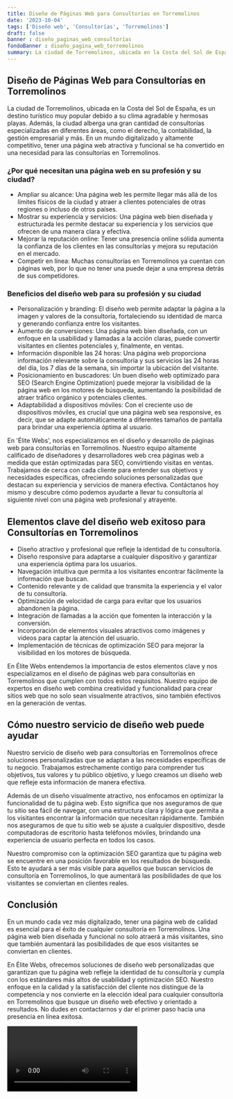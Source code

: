 ```yaml
---
title: Diseño de Páginas Web para Consultorías en Torremolinos
date: '2023-10-04'
tags: ['Diseño web', 'Consultorías', 'Torremolinos']
draft: false
banner : diseño_paginas_web_consultorías
fondoBanner : diseño_pagina_web_torremolinos
summary: La ciudad de Torremolinos, ubicada en la Costa del Sol de España, es un destino turístico muy popular debido a su clima agradable y hermosas playas. Además, la ciudad alberga una gran cantidad de consultorías especializadas en diferentes áreas, como el derecho, la contabilidad, la gestión empresarial y más. En un mundo digitalizado y altamente competitivo, tener una página web atractiva y funcional se ha convertido en una necesidad para las consultorías en Torremolinos. 
---
```


## Diseño de Páginas Web para Consultorías en Torremolinos

La ciudad de Torremolinos, ubicada en la Costa del Sol de España, es un destino turístico muy popular debido a su clima agradable y hermosas playas. Además, la ciudad alberga una gran cantidad de consultorías especializadas en diferentes áreas, como el derecho, la contabilidad, la gestión empresarial y más. En un mundo digitalizado y altamente competitivo, tener una página web atractiva y funcional se ha convertido en una necesidad para las consultorías en Torremolinos. 

### ¿Por qué necesitan una página web en su profesión y su ciudad?

- Ampliar su alcance: Una página web les permite llegar más allá de los límites físicos de la ciudad y atraer a clientes potenciales de otras regiones o incluso de otros países.
- Mostrar su experiencia y servicios: Una página web bien diseñada y estructurada les permite destacar su experiencia y los servicios que ofrecen de una manera clara y efectiva.
- Mejorar la reputación online: Tener una presencia online sólida aumenta la confianza de los clientes en las consultorías y mejora su reputación en el mercado.
- Competir en línea: Muchas consultorías en Torremolinos ya cuentan con páginas web, por lo que no tener una puede dejar a una empresa detrás de sus competidores.

### Beneficios del diseño web para su profesión y su ciudad

- Personalización y branding: El diseño web permite adaptar la página a la imagen y valores de la consultoría, fortaleciendo su identidad de marca y generando confianza entre los visitantes.
- Aumento de conversiones: Una página web bien diseñada, con un enfoque en la usabilidad y llamadas a la acción claras, puede convertir visitantes en clientes potenciales y, finalmente, en ventas.
- Información disponible las 24 horas: Una página web proporciona información relevante sobre la consultoría y sus servicios las 24 horas del día, los 7 días de la semana, sin importar la ubicación del visitante.
- Posicionamiento en buscadores: Un buen diseño web optimizado para SEO (Search Engine Optimization) puede mejorar la visibilidad de la página web en los motores de búsqueda, aumentando la posibilidad de atraer tráfico orgánico y potenciales clientes.
- Adaptabilidad a dispositivos móviles: Con el creciente uso de dispositivos móviles, es crucial que una página web sea responsive, es decir, que se adapte automáticamente a diferentes tamaños de pantalla para brindar una experiencia óptima al usuario.

En 'Élite Webs', nos especializamos en el diseño y desarrollo de páginas web para consultorías en Torremolinos. Nuestro equipo altamente calificado de diseñadores y desarrolladores web crea páginas web a medida que están optimizadas para SEO, convirtiendo visitas en ventas. Trabajamos de cerca con cada cliente para entender sus objetivos y necesidades específicas, ofreciendo soluciones personalizadas que destacan su experiencia y servicios de manera efectiva. Contáctanos hoy mismo y descubre cómo podemos ayudarte a llevar tu consultoría al siguiente nivel con una página web profesional y atrayente.

<GifSeo />

<Cta />

## Elementos clave del diseño web exitoso para Consultorías en Torremolinos

- Diseño atractivo y profesional que refleje la identidad de tu consultoría.
- Diseño responsive para adaptarse a cualquier dispositivo y garantizar una experiencia óptima para los usuarios.
- Navegación intuitiva que permita a los visitantes encontrar fácilmente la información que buscan.
- Contenido relevante y de calidad que transmita la experiencia y el valor de tu consultoría.
- Optimización de velocidad de carga para evitar que los usuarios abandonen la página.
- Integración de llamadas a la acción que fomenten la interacción y la conversión.
- Incorporación de elementos visuales atractivos como imágenes y videos para captar la atención del usuario.
- Implementación de técnicas de optimización SEO para mejorar la visibilidad en los motores de búsqueda.

En Élite Webs entendemos la importancia de estos elementos clave y nos especializamos en el diseño de páginas web para consultorías en Torremolinos que cumplen con todos estos requisitos. Nuestro equipo de expertos en diseño web combina creatividad y funcionalidad para crear sitios web que no solo sean visualmente atractivos, sino también efectivos en la generación de ventas.

## Cómo nuestro servicio de diseño web puede ayudar

Nuestro servicio de diseño web para consultorías en Torremolinos ofrece soluciones personalizadas que se adaptan a las necesidades específicas de tu negocio. Trabajamos estrechamente contigo para comprender tus objetivos, tus valores y tu público objetivo, y luego creamos un diseño web que refleje esta información de manera efectiva.

Además de un diseño visualmente atractivo, nos enfocamos en optimizar la funcionalidad de tu página web. Esto significa que nos aseguramos de que tu sitio sea fácil de navegar, con una estructura clara y lógica que permita a los visitantes encontrar la información que necesitan rápidamente. También nos aseguramos de que tu sitio web se ajuste a cualquier dispositivo, desde computadoras de escritorio hasta teléfonos móviles, brindando una experiencia de usuario perfecta en todos los casos.

Nuestro compromiso con la optimización SEO garantiza que tu página web se encuentre en una posición favorable en los resultados de búsqueda. Esto te ayudará a ser más visible para aquellos que buscan servicios de consultoría en Torremolinos, lo que aumentará las posibilidades de que los visitantes se conviertan en clientes reales.

## Conclusión

En un mundo cada vez más digitalizado, tener una página web de calidad es esencial para el éxito de cualquier consultoría en Torremolinos. Una página web bien diseñada y funcional no solo atraerá a más visitantes, sino que también aumentará las posibilidades de que esos visitantes se conviertan en clientes.

En Élite Webs, ofrecemos soluciones de diseño web personalizadas que garantizan que tu página web refleje la identidad de tu consultoría y cumpla con los estándares más altos de usabilidad y optimización SEO. Nuestro enfoque en la calidad y la satisfacción del cliente nos distingue de la competencia y nos convierte en la elección ideal para cualquier consultoría en Torremolinos que busque un diseño web efectivo y orientado a resultados. No dudes en contactarnos y dar el primer paso hacia una presencia en línea exitosa.

<Video />

<CtaBot job='Consultorías' city='Torremolinos'/>

<Gmaps query='Torremolinos+españa+maps' />
